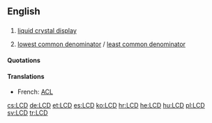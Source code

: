 ==English==
{{wikipedia}}

==={{initialism}}===
{{en-noun}}

# {{context|electronics|computing}} [[liquid crystal display]]
# {{number theory}} [[lowest common denominator]] / [[least common denominator]]

====Quotations====
{{seeCites}}

====Translations====
{{trans-top|liquid crystal display}}
* French: [[ACL]]
{{trans-mid}}
{{trans-bottom}}

[[cs:LCD]]
[[de:LCD]]
[[et:LCD]]
[[es:LCD]]
[[ko:LCD]]
[[hr:LCD]]
[[he:LCD]]
[[hu:LCD]]
[[pl:LCD]]
[[sv:LCD]]
[[tr:LCD]]